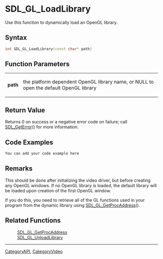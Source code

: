 
= SDL_GL_LoadLibrary =
Use this function to dynamically load an OpenGL library.


== Syntax ==
<syntaxhighlight lang='c++'>
int SDL_GL_LoadLibrary(const char* path)
</syntaxhighlight>

== Function Parameters ==
{|
|'''path'''
|the platform dependent OpenGL library name, or NULL to open the default OpenGL library
|}

== Return Value ==
Returns 0 on success or a negative error code on failure; call [[SDL_GetError]]() for more information.

== Code Examples ==
<syntaxhighlight lang='c++'>
You can add your code example here
</syntaxhighlight>

== Remarks ==
This should be done after initializing the video driver, but before creating any OpenGL windows. If no OpenGL library is loaded, the default library will be loaded upon creation of the first OpenGL window.

If you do this, you need to retrieve all of the GL functions used in your program from the dynamic library using [[SDL_GL_GetProcAddress]]().

== Related Functions ==
:[[SDL_GL_GetProcAddress]]
:[[SDL_GL_UnloadLibrary]]

----
[[CategoryAPI]], [[CategoryVideo]]
